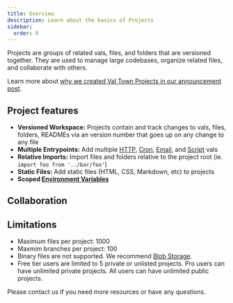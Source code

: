```yaml
---
title: Overview
description: Learn about the basics of Projects
sidebar:
  order: 0
---
```



Projects are groups of related vals, files, and folders that are versioned together. They are used to manage large codebases, organize related files, and collaborate with others.

Learn more about [why we created Val Town Projects in our announcement post](http://blog.val.town/blog/projects/).

## Project features

- **Versioned Workspace:** Projects contain and track changes to vals, files, folders, READMEs via an version number that goes up on any change to any file
- **Multiple Entrypoints:** Add multiple [HTTP](../vals/http), [Cron](../vals/cron), [Email](../vals/email), and [Script](../vals/script) vals
- **Relative Imports:** Import files and folders relative to the project root (ie. `import foo from '../bar/foo'`)
- **Static Files:** Add static files (HTML, CSS, Markdown, etc) to projects
- **Scoped [Environment Variables](../reference/environment-variables)**

## Collaboration

<CardGrid>
  <LinkCard
    title="Branches"
    description="Create branches for feature development, testing, and sharing"
    href="/projects/branches"
  />
  <LinkCard
    title="Forks"
    description="Fork another user's project to make changes and send a pull request"
    href="/projects/forks"
  />
</CardGrid>

## Limitations

- Maximum files per project: 1000
- Maxmim branches per project: 100
- Binary files are not supported. We recommend [Blob Storage](/std/blob).
- Free tier users are limited to 5 private or unlisted projects. Pro users can have unlimited private projects. All users can have unlimited public projects.

Please contact us if you need more resources or have any questions.

